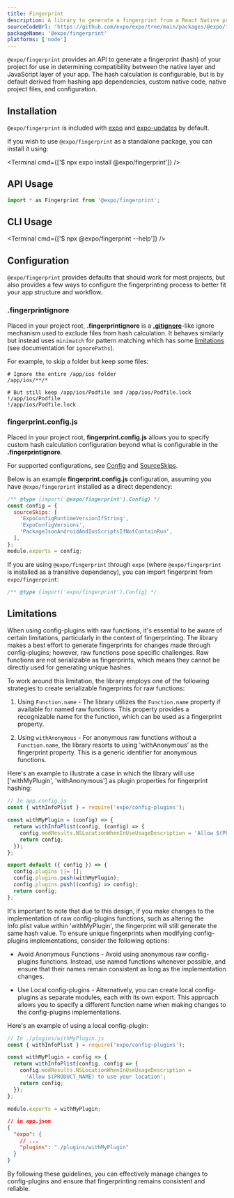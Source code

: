 ```yaml
---
title: Fingerprint
description: A library to generate a fingerprint from a React Native project.
sourceCodeUrl: 'https://github.com/expo/expo/tree/main/packages/@expo/fingerprint'
packageName: '@expo/fingerprint'
platforms: ['node']
---
```



`@expo/fingerprint` provides an API to generate a fingerprint (hash) of your project for use in determining compatibility between the native layer and JavaScript layer of your app. The hash calculation is configurable, but is by default derived from hashing app dependencies, custom native code, native project files, and configuration.

## Installation

`@expo/fingerprint` is included with [expo](expo.mdx) and [expo-updates](updates.mdx) by default.

If you wish to use `@expo/fingerprint` as a standalone package, you can install it using:

<Terminal cmd={['$ npx expo install @expo/fingerprint']} />

## API Usage

```ts
import * as Fingerprint from '@expo/fingerprint';
```

## CLI Usage

<Terminal cmd={['$ npx @expo/fingerprint --help']} />

## Configuration

`@expo/fingerprint` provides defaults that should work for most projects, but also provides a few ways to configure the fingerprinting process to better fit your app structure and workflow.

### **.fingerprintignore**

Placed in your project root, **.fingerprintignore** is a [**.gitignore**](https://git-scm.com/docs/gitignore#_pattern_format)-like ignore mechanism used to exclude files from hash calculation. It behaves similarly but instead uses `minimatch` for pattern matching which has some [limitations](#options) (see documentation for `ignorePaths`).

For example, to skip a folder but keep some files:

```ignore
# Ignore the entire /app/ios folder
/app/ios/**/*

# But still keep /app/ios/Podfile and /app/ios/Podfile.lock
!/app/ios/Podfile
!/app/ios/Podfile.lock
```

### **fingerprint.config.js**

Placed in your project root, **fingerprint.config.js** allows you to specify custom hash calculation configuration beyond what is configurable in the **.fingerprintignore**.

For supported configurations, see [Config](#config) and [SourceSkips](#sourceskips).

Below is an example **fingerprint.config.js** configuration, assuming you have `@expo/fingerprint` installed as a direct dependency:

```js
/** @type {import('@expo/fingerprint').Config} */
const config = {
  sourceSkips: [
    'ExpoConfigRuntimeVersionIfString',
    'ExpoConfigVersions',
    'PackageJsonAndroidAndIosScriptsIfNotContainRun',
  ],
};
module.exports = config;
```

If you are using `@expo/fingerprint` through `expo` (where `@expo/fingerprint` is installed as a transitive dependency), you can import fingerprint from `expo/fingerprint`:

```js
/** @type {import('expo/fingerprint').Config} */
```

## Limitations

<Collapsible summary="Limited support for @expo/config-plugins raw functions">

When using config-plugins with raw functions, it's essential to be aware of certain limitations, particularly in the context of fingerprinting. The library makes a best effort to generate fingerprints for changes made through config-plugins; however, raw functions pose specific challenges. Raw functions are not serializable as fingerprints, which means they cannot be directly used for generating unique hashes.

To work around this limitation, the library employs one of the following strategies to create serializable fingerprints for raw functions:

1. Using `Function.name` - The library utilizes the `Function.name` property if available for named raw functions. This property provides a recognizable name for the function, which can be used as a fingerprint property.

2. Using `withAnonymous` - For anonymous raw functions without a `Function.name`, the library resorts to using 'withAnonymous' as the fingerprint property. This is a generic identifier for anonymous functions.

Here's an example to illustrate a case in which the library will use ['withMyPlugin', 'withAnonymous'] as plugin properties for fingerprint hashing:

```javascript
// In app.config.js
const { withInfoPlist } = require('expo/config-plugins');

const withMyPlugin = (config) => {
  return withInfoPlist(config, (config) => {
    config.modResults.NSLocationWhenInUseUsageDescription = 'Allow $(PRODUCT_NAME) to use your location';
    return config;
  });
};

export default ({ config }) => {
  config.plugins ||= [];
  config.plugins.push(withMyPlugin);
  config.plugins.push((config) => config);
  return config;
};`
```

It's important to note that due to this design, if you make changes to the implementation of raw config-plugins functions, such as altering the Info.plist value within 'withMyPlugin', the fingerprint will still generate the same hash value. To ensure unique fingerprints when modifying config-plugins implementations, consider the following options:

- Avoid Anonymous Functions - Avoid using anonymous raw config-plugins functions. Instead, use named functions whenever possible, and ensure that their names remain consistent as long as the implementation changes.

- Use Local config-plugins - Alternatively, you can create local config-plugins as separate modules, each with its own export. This approach allows you to specify a different function name when making changes to the config-plugins implementations.

Here's an example of using a local config-plugin:

```javascript
// In ./plugins/withMyPlugin.js
const { withInfoPlist } = require('expo/config-plugins');

const withMyPlugin = config => {
  return withInfoPlist(config, config => {
    config.modResults.NSLocationWhenInUseUsageDescription =
      'Allow $(PRODUCT_NAME) to use your location';
    return config;
  });
};

module.exports = withMyPlugin;
```

```json
// in app.json
{
  "expo": {
    // ...
    "plugins": "./plugins/withMyPlugin"
  }
}
```

By following these guidelines, you can effectively manage changes to config-plugins and ensure that fingerprinting remains consistent and reliable.

</Collapsible>

<APISection packageName="@expo/fingerprint" apiName="Fingerprint" />

